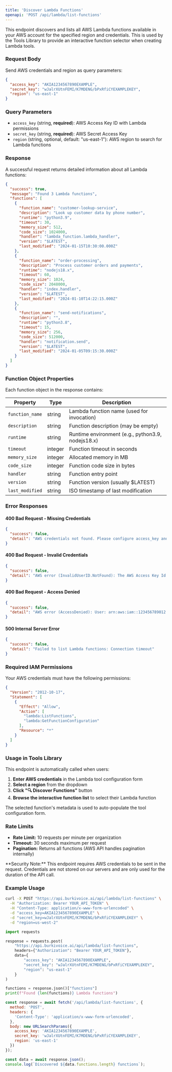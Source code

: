 ```yaml
---
title: 'Discover Lambda Functions'
openapi: 'POST /api/lambda/list-functions'
---
```


This endpoint discovers and lists all AWS Lambda functions available in your AWS account for the specified region and credentials. This is used by the Tools Library to provide an interactive function selector when creating Lambda tools.

### Request Body

Send AWS credentials and region as query parameters:

```json Example Request
{
  "access_key": "AKIA1234567890EXAMPLE",
  "secret_key": "wJalrXUtnFEMI/K7MDENG/bPxRfiCYEXAMPLEKEY",
  "region": "us-east-1"
}
```

### Query Parameters

- `access_key` (string, **required**): AWS Access Key ID with Lambda permissions
- `secret_key` (string, **required**): AWS Secret Access Key  
- `region` (string, optional, default: "us-east-1"): AWS region to search for Lambda functions

### Response

A successful request returns detailed information about all Lambda functions:

```json Response
{
  "success": true,
  "message": "Found 3 Lambda functions",
  "functions": [
    {
      "function_name": "customer-lookup-service",
      "description": "Look up customer data by phone number",
      "runtime": "python3.9",
      "timeout": 30,
      "memory_size": 512,
      "code_size": 1024000,
      "handler": "lambda_function.lambda_handler",
      "version": "$LATEST",
      "last_modified": "2024-01-15T10:30:00.000Z"
    },
    {
      "function_name": "order-processing",
      "description": "Process customer orders and payments", 
      "runtime": "nodejs18.x",
      "timeout": 60,
      "memory_size": 1024,
      "code_size": 2048000,
      "handler": "index.handler",
      "version": "$LATEST",
      "last_modified": "2024-01-10T14:22:15.000Z"
    },
    {
      "function_name": "send-notifications",
      "description": "",
      "runtime": "python3.8", 
      "timeout": 15,
      "memory_size": 256,
      "code_size": 512000,
      "handler": "notification.send",
      "version": "$LATEST",
      "last_modified": "2024-01-05T09:15:30.000Z"
    }
  ]
}
```

### Function Object Properties

Each function object in the response contains:

| Property | Type | Description |
|----------|------|-------------|
| `function_name` | string | Lambda function name (used for invocation) |
| `description` | string | Function description (may be empty) |
| `runtime` | string | Runtime environment (e.g., python3.9, nodejs18.x) |
| `timeout` | integer | Function timeout in seconds |
| `memory_size` | integer | Allocated memory in MB |
| `code_size` | integer | Function code size in bytes |
| `handler` | string | Function entry point |
| `version` | string | Function version (usually $LATEST) |
| `last_modified` | string | ISO timestamp of last modification |

### Error Responses

#### 400 Bad Request - Missing Credentials
```json
{
  "success": false,
  "detail": "AWS credentials not found. Please configure access_key and secret_key."
}
```

#### 400 Bad Request - Invalid Credentials
```json
{
  "success": false,
  "detail": "AWS error (InvalidUserID.NotFound): The AWS Access Key Id you provided does not exist in our records."
}
```

#### 400 Bad Request - Access Denied
```json
{
  "success": false,
  "detail": "AWS error (AccessDenied): User: arn:aws:iam::123456789012:user/example is not authorized to perform: lambda:ListFunctions"
}
```

#### 500 Internal Server Error
```json
{
  "success": false,
  "detail": "Failed to list Lambda functions: Connection timeout"
}
```

### Required IAM Permissions

Your AWS credentials must have the following permissions:

```json IAM Policy
{
  "Version": "2012-10-17",
  "Statement": [
    {
      "Effect": "Allow",
      "Action": [
        "lambda:ListFunctions",
        "lambda:GetFunctionConfiguration"
      ],
      "Resource": "*"
    }
  ]
}
```

### Usage in Tools Library

This endpoint is automatically called when users:

1. **Enter AWS credentials** in the Lambda tool configuration form
2. **Select a region** from the dropdown
3. **Click "🔍 Discover Functions"** button
4. **Browse the interactive function list** to select their Lambda function

The selected function's metadata is used to auto-populate the tool configuration form.

### Rate Limits

- **Rate Limit:** 10 requests per minute per organization
- **Timeout:** 30 seconds maximum per request
- **Pagination:** Returns all functions (AWS API handles pagination internally)

<Callout type="warning">
**Security Note:** This endpoint requires AWS credentials to be sent in the request. Credentials are not stored on our servers and are only used for the duration of the API call.
</Callout>

### Example Usage

```bash cURL Example
curl -X POST "https://api.burkivoice.ai/api/lambda/list-functions" \
  -H "Authorization: Bearer YOUR_API_TOKEN" \
  -H "Content-Type: application/x-www-form-urlencoded" \
  -d "access_key=AKIA1234567890EXAMPLE" \
  -d "secret_key=wJalrXUtnFEMI/K7MDENG/bPxRfiCYEXAMPLEKEY" \
  -d "region=us-west-2"
```

```python Python Example
import requests

response = requests.post(
    "https://api.burkivoice.ai/api/lambda/list-functions",
    headers={"Authorization": "Bearer YOUR_API_TOKEN"},
    data={
        "access_key": "AKIA1234567890EXAMPLE",
        "secret_key": "wJalrXUtnFEMI/K7MDENG/bPxRfiCYEXAMPLEKEY", 
        "region": "us-east-1"
    }
)

functions = response.json()["functions"]
print(f"Found {len(functions)} Lambda functions")
```

```javascript JavaScript Example
const response = await fetch('/api/lambda/list-functions', {
  method: 'POST',
  headers: {
    'Content-Type': 'application/x-www-form-urlencoded',
  },
  body: new URLSearchParams({
    access_key: 'AKIA1234567890EXAMPLE',
    secret_key: 'wJalrXUtnFEMI/K7MDENG/bPxRfiCYEXAMPLEKEY',
    region: 'us-east-1'
  })
});

const data = await response.json();
console.log(`Discovered ${data.functions.length} functions`);
```


